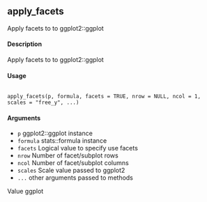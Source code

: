 
## apply_facets
Apply facets to to ggplot2::ggplot

#### Description 
 
Apply facets to to ggplot2::ggplot

#### Usage 
<pre><code>
apply_facets(p, formula, facets = TRUE, nrow = NULL, ncol = 1,
scales = "free_y", ...)
</code></pre>

#### Arguments 
 
* ``p`` ggplot2::ggplot instance
* ``formula`` stats::formula instance
* ``facets`` Logical value to specify use facets
* ``nrow`` Number of facet/subplot rows
* ``ncol`` Number of facet/subplot columns
* ``scales`` Scale value passed to ggplot2
* ``...`` other arguments passed to methods

Value
ggplot
